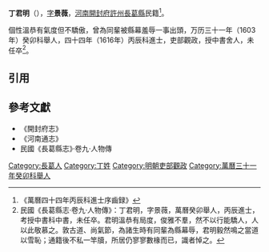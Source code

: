'''丁君明'''（{{bd|?||1616年|}}），[[表字|字]]'''景薇'''，[[河南|河南]][[開封府|開封府]][[許州|許州]][[長葛縣|長葛縣]]民籍<ref>《萬曆四十四年丙辰科進士序齒録》</ref>。

個性溫恭有氣度但不驕傲，曾為同輩被縣幕羞辱一事出頭，万历三十一年（1603年）癸卯科舉人，四十四年（1616年）丙辰科進士，吏部觀政，授中書舍人，未任卒<ref>民國《長葛縣志·卷九·人物傳》：丁君明，字景薇，萬曆癸卯舉人，丙辰進士，考授中書科中書，未任卒。君明溫恭有局度，俊雅不羣，然不以行能驕人，人以此敬慕之。敦古道、尚氣節，為諸生時有同輩為縣幕辱，君明毅然鳴之當道以雪恥；通籍後不私一竿牘，所居仍寥寥數椽而已，識者悼之。</ref>。

==引用==
{{reflist}}

==參考文獻==
*《開封府志》
*《河南通志》
*民國《長葛縣志》·卷九·人物傳

{{萬曆四十四年丙辰科殿試金榜}}
{{DEFAULTSORT:Ding丁}}
[[Category:長葛人|Category:長葛人]]
[[Category:丁姓|Category:丁姓]]
[[Category:明朝吏部觀政|Category:明朝吏部觀政]]
[[Category:萬曆三十一年癸卯科舉人|Category:萬曆三十一年癸卯科舉人]]
{{明朝人物小作品}}